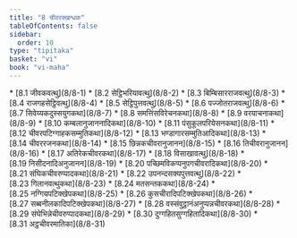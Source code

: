 ```yaml
---
title: "8 चीवरक्खन्धक"
tableOfContents: false
sidebar:
  order: 10
type: "tipitaka"
basket: "vi"
book: "vi-maha"
---
```



<DynamicBreadcrumb />



<TableOfContents book="vi-maha" section="8">
* [8.1 जीवकवत्थु](8/8-1)
* [8.2 सेट्ठिभरियावत्थु](8/8-2)
* [8.3 बिम्बिसारराजवत्थु](8/8-3)
* [8.4 राजगहसेट्ठिवत्थु](8/8-4)
* [8.5 सेट्ठिपुत्तवत्थु](8/8-5)
* [8.6 पज्जोतराजवत्थु](8/8-6)
* [8.7 सिवेय्यकदुस्सयुगकथा](8/8-7)
* [8.8 समत्तिंसविरेचनकथा](8/8-8)
* [8.9 वरयाचनाकथा](8/8-9)
* [8.10 कम्बलानुजाननादिकथा](8/8-10)
* [8.11 पंसुकूलपरियेसनकथा](8/8-11)
* [8.12 चीवरपटिग्गाहकसम्मुतिकथा](8/8-12)
* [8.13 भण्डागारसम्मुतिआदिकथा](8/8-13)
* [8.14 चीवररजनकथा](8/8-14)
* [8.15 छिन्नकचीवरानुजानन](8/8-15)
* [8.16 तिचीवरानुजानन](8/8-16)
* [8.17 अतिरेकचीवरकथा](8/8-17)
* [8.18 विसाखावत्थु](8/8-18)
* [8.19 निसीदनादिअनुजानन](8/8-19)
* [8.20 पच्छिमविकप्पनुपगचीवरादिकथा](8/8-20)
* [8.21 संघिकचीवरुप्पादकथा](8/8-21)
* [8.22 उपनन्दसक्यपुत्तवत्थु](8/8-22)
* [8.23 गिलानवत्थुकथा](8/8-23)
* [8.24 मतसन्तककथा](8/8-24)
* [8.25 नग्गियपटिक्खेपकथा](8/8-25)
* [8.26 कुसचीरादिपटिक्खेपकथा](8/8-26)
* [8.27 सब्बनीलकादिपटिक्खेपकथा](8/8-27)
* [8.28 वस्संवुट्ठानंअनुप्पन्नचीवरकथा](8/8-28)
* [8.29 संघेभिन्नेचीवरुप्पादकथा](8/8-29)
* [8.30 दुग्गहितसुग्गहितादिकथा](8/8-30)
* [8.31 अट्ठचीवरमातिका](8/8-31)
</TableOfContents>